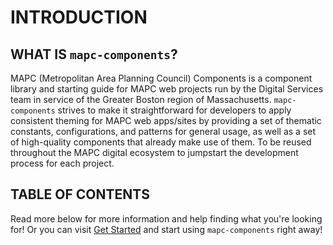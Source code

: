 

<Meta title="Overview/Introduction" />

# INTRODUCTION

## WHAT IS `mapc-components`?

MAPC (Metropolitan Area Planning Council) Components is a component library and starting guide for MAPC web projects run by the Digital Services team in service of the Greater Boston region of Massachusetts.
`mapc-components` strives to make it straightforward for developers to apply consistent theming for MAPC web apps/sites by providing a set of thematic constants, configurations, and patterns for general usage, as well as a set of high-quality components that already make use of them. To be reused throughout the MAPC digital ecosystem to jumpstart the development process for each project.

## TABLE OF CONTENTS

Read more below for more information and help finding what you're looking for! Or you can visit [Get Started](?path=/docs/overview-get-started--docs) and start using `mapc-components` right away!

<Canvas of={TableOfContents.IntroductionCards} />
